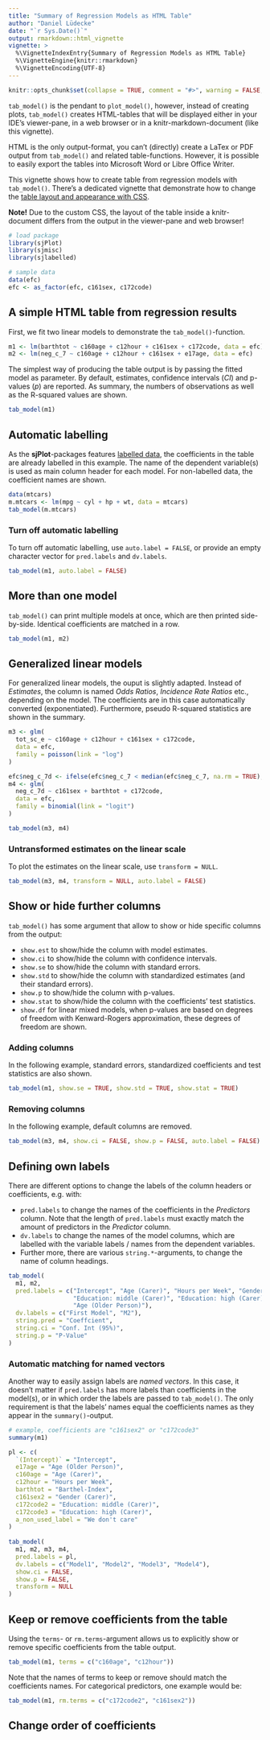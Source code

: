 ```yaml
---
title: "Summary of Regression Models as HTML Table"
author: "Daniel Lüdecke"
date: "`r Sys.Date()`"
output: rmarkdown::html_vignette
vignette: >
  %\VignetteIndexEntry{Summary of Regression Models as HTML Table}
  %\VignetteEngine{knitr::rmarkdown}
  %\VignetteEncoding{UTF-8}
---
```


```r
knitr::opts_chunk$set(collapse = TRUE, comment = "#>", warning = FALSE, message = FALSE)
```

`tab_model()` is the pendant to `plot_model()`, however, instead of creating plots, `tab_model()` creates HTML-tables that will be displayed either in your IDE's viewer-pane, in a web browser or in a knitr-markdown-document (like this vignette).

HTML is the only output-format, you can't (directly) create a LaTex or PDF output from `tab_model()` and related table-functions. However, it is possible to easily export the tables into Microsoft Word or Libre Office Writer.

This vignette shows how to create table from regression models with `tab_model()`. There's a dedicated vignette that demonstrate how to change the [table layout and appearance with CSS](table_css.html).

**Note!** Due to the custom CSS, the layout of the table inside a knitr-document differs from the output in the viewer-pane and web browser!

```r
# load package
library(sjPlot)
library(sjmisc)
library(sjlabelled)

# sample data
data(efc)
efc <- as_factor(efc, c161sex, c172code)
```

## A simple HTML table from regression results

First, we fit two linear models to demonstrate the `tab_model()`-function.

```r
m1 <- lm(barthtot ~ c160age + c12hour + c161sex + c172code, data = efc)
m2 <- lm(neg_c_7 ~ c160age + c12hour + c161sex + e17age, data = efc)
``` 

The simplest way of producing the table output is by passing the fitted model as parameter. By default, estimates, confidence intervals (_CI_) and p-values (_p_) are reported. As summary, the numbers of observations as well as the R-squared values are shown.

```r
tab_model(m1)
```

## Automatic labelling

As the **sjPlot**-packages features [labelled data](https://strengejacke.github.io/sjlabelled/), the coefficients in the table are already labelled in this example. The name of the dependent variable(s) is used as main column header for each model. For non-labelled data, the coefficient names are shown.

```r
data(mtcars)
m.mtcars <- lm(mpg ~ cyl + hp + wt, data = mtcars)
tab_model(m.mtcars)
```

### Turn off automatic labelling

To turn off automatic labelling, use `auto.label = FALSE`, or provide an empty character vector for `pred.labels` and `dv.labels`.

```r
tab_model(m1, auto.label = FALSE)
```

## More than one model

`tab_model()` can print multiple models at once, which are then printed side-by-side. Identical coefficients are matched in a row.

```r
tab_model(m1, m2)
```

## Generalized linear models

For generalized linear models, the ouput is slightly adapted. Instead of _Estimates_, the column is named _Odds Ratios_, _Incidence Rate Ratios_ etc., depending on the model. The coefficients are in this case automatically converted (exponentiated). Furthermore, pseudo R-squared statistics are shown in the summary.

```r
m3 <- glm(
  tot_sc_e ~ c160age + c12hour + c161sex + c172code, 
  data = efc,
  family = poisson(link = "log")
)

efc$neg_c_7d <- ifelse(efc$neg_c_7 < median(efc$neg_c_7, na.rm = TRUE), 0, 1)
m4 <- glm(
  neg_c_7d ~ c161sex + barthtot + c172code,
  data = efc,
  family = binomial(link = "logit")
)

tab_model(m3, m4)
``` 

### Untransformed estimates on the linear scale

To plot the estimates on the linear scale, use `transform = NULL`. 

```r
tab_model(m3, m4, transform = NULL, auto.label = FALSE)
``` 

## Show or hide further columns

`tab_model()` has some argument that allow to show or hide specific columns from the output:

* `show.est` to show/hide the column with model estimates.
* `show.ci` to show/hide the column with confidence intervals.
* `show.se` to show/hide the column with standard errors.
* `show.std` to show/hide the column with standardized estimates (and their standard errors).
* `show.p` to show/hide the column with p-values.
* `show.stat` to show/hide the column with the coefficients' test statistics.
* `show.df` for linear mixed models, when p-values are based on degrees of freedom with Kenward-Rogers approximation, these degrees of freedom are shown.

### Adding columns

In the following example, standard errors, standardized coefficients and test statistics are also shown.

```r
tab_model(m1, show.se = TRUE, show.std = TRUE, show.stat = TRUE)
``` 

### Removing columns

In the following example, default columns are removed.

```r
tab_model(m3, m4, show.ci = FALSE, show.p = FALSE, auto.label = FALSE)
``` 

## Defining own labels

There are different options to change the labels of the column headers or coefficients, e.g. with:

* `pred.labels` to change the names of the coefficients in the _Predictors_ column. Note that the length of `pred.labels` must exactly match the amount of predictors in the _Predictor_ column.
* `dv.labels` to change the names of the model columns, which are labelled with the variable labels / names from the dependent variables.
* Further more, there are various `string.*`-arguments, to change the name of column headings.

```r
tab_model(
  m1, m2, 
  pred.labels = c("Intercept", "Age (Carer)", "Hours per Week", "Gender (Carer)",
                  "Education: middle (Carer)", "Education: high (Carer)", 
                  "Age (Older Person)"),
  dv.labels = c("First Model", "M2"),
  string.pred = "Coeffcient",
  string.ci = "Conf. Int (95%)",
  string.p = "P-Value"
)
``` 

### Automatic matching for named vectors

Another way to easily assign labels are _named vectors_. In this case, it doesn't matter if `pred.labels` has more labels than coefficients in the model(s), or in which order the labels are passed to `tab_model()`. The only requirement is that the labels' names equal the coefficients names as they appear in the `summary()`-output.

```r
# example, coefficients are "c161sex2" or "c172code3"
summary(m1)

pl <- c(
  `(Intercept)` = "Intercept",
  e17age = "Age (Older Person)",
  c160age = "Age (Carer)", 
  c12hour = "Hours per Week", 
  barthtot = "Barthel-Index",
  c161sex2 = "Gender (Carer)",
  c172code2 = "Education: middle (Carer)", 
  c172code3 = "Education: high (Carer)",
  a_non_used_label = "We don't care"
)
 
tab_model(
  m1, m2, m3, m4, 
  pred.labels = pl, 
  dv.labels = c("Model1", "Model2", "Model3", "Model4"),
  show.ci = FALSE, 
  show.p = FALSE, 
  transform = NULL
)
``` 

## Keep or remove coefficients from the table

Using the `terms`- or `rm.terms`-argument allows us to explicitly show or remove specific coefficients from the table output.

```r
tab_model(m1, terms = c("c160age", "c12hour"))
``` 

Note that the names of terms to keep or remove should match the coefficients names. For categorical predictors, one example would be:

```r
tab_model(m1, rm.terms = c("c172code2", "c161sex2"))
``` 

## Change order of coefficients

